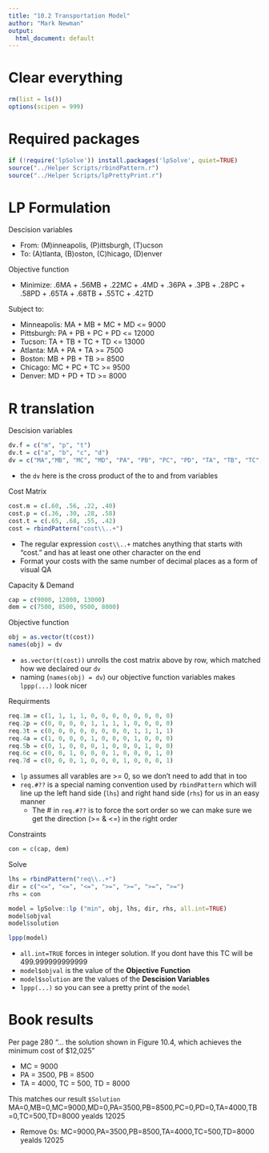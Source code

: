 ```yaml
---
title: "10.2 Transportation Model"
author: "Mark Newman"
output:
  html_document: default
---
```


# Clear everything
```r
rm(list = ls())
options(scipen = 999)
```

# Required packages
```r
if (!require('lpSolve')) install.packages('lpSolve', quiet=TRUE)
source("../Helper Scripts/rbindPattern.r")
source("../Helper Scripts/lpPrettyPrint.r")
```

# LP Formulation

Descision variables

* From: (M)inneapolis, (P)ittsburgh, (T)ucson
* To: (A)tlanta, (B)oston, (C)hicago, (D)enver

Objective function

* Minimize: .6MA + .56MB + .22MC + .4MD + .36PA + .3PB + .28PC + .58PD + .65TA + .68TB + .55TC + .42TD
  
Subject to:

* Minneapolis: MA + MB + MC + MD <= 9000
* Pittsburgh: PA + PB + PC + PD <= 12000
* Tucson: TA + TB + TC + TD <= 13000
* Atlanta: MA + PA + TA >= 7500
* Boston: MB + PB + TB >= 8500
* Chicago: MC + PC + TC >= 9500
* Denver: MD + PD + TD >= 8000

# R translation

Descision variables
```r
dv.f = c("m", "p", "t")
dv.t = c("a", "b", "c", "d")
dv = c("MA","MB", "MC", "MD", "PA", "PB", "PC", "PD", "TA", "TB", "TC", "TD")
```

* the `dv` here is the cross product of the to and from variables

Cost Matrix
```r
cost.m = c(.60, .56, .22, .40)
cost.p = c(.36, .30, .28, .58)
cost.t = c(.65, .68, .55, .42)
cost = rbindPattern("cost\\..+")
```

* The regular expression `cost\\..+` matches anything that starts with "cost." and has at least one other character on the end
* Format your costs with the same number of decimal places as a form of visual QA

Capacity & Demand
```r
cap = c(9000, 12000, 13000)
dem = c(7500, 8500, 9500, 8000)
```

Objective function
```r
obj = as.vector(t(cost))
names(obj) = dv
```

* `as.vector(t(cost))` unrolls the cost matrix above by row, which matched how we declaired our `dv`
* naming (`names(obj) = dv`) our objective function variables makes `lppp(...)` look nicer

Requirments
```r
req.1m = c(1, 1, 1, 1, 0, 0, 0, 0, 0, 0, 0, 0)
req.2p = c(0, 0, 0, 0, 1, 1, 1, 1, 0, 0, 0, 0)
req.3t = c(0, 0, 0, 0, 0, 0, 0, 0, 1, 1, 1, 1)
req.4a = c(1, 0, 0, 0, 1, 0, 0, 0, 1, 0, 0, 0)
req.5b = c(0, 1, 0, 0, 0, 1, 0, 0, 0, 1, 0, 0)
req.6c = c(0, 0, 1, 0, 0, 0, 1, 0, 0, 0, 1, 0)
req.7d = c(0, 0, 0, 1, 0, 0, 0, 1, 0, 0, 0, 1)
```

* `lp` assumes all varables are >= 0, so we don't need to add that in too
* `req.#??` is a special naming convention used by `rbindPattern` which will line up the left hand side (`lhs`) and right hand side (`rhs`) for us in an easy manner
  * The # in `req.#??` is to force the sort order so we can make sure we get the direction (>= & <=) in the right order

Constraints
```r
con = c(cap, dem)
```

Solve
```r
lhs = rbindPattern("req\\..+")
dir = c("<=", "<=", "<=", ">=", ">=", ">=", ">=")
rhs = con

model = lpSolve::lp ("min", obj, lhs, dir, rhs, all.int=TRUE)
model$objval
model$solution

lppp(model)
```

* `all.int=TRUE` forces in integer solution. If you dont have this TC will be 499.999999999999
* `model$objval` is the value of the __Objective Function__
* `model$solution` are the values of the __Descision Variables__
* `lppp(...)` so you can see a pretty print of the `model`


# Book results

Per page 280 "... the solution shown in Figure 10.4, which achieves the minimum cost of $12,025"

* MC = 9000
* PA = 3500, PB = 8500
* TA = 4000, TC = 500, TD = 8000 

This matches our result `$Solution` MA=0,MB=0,MC=9000,MD=0,PA=3500,PB=8500,PC=0,PD=0,TA=4000,TB=0,TC=500,TD=8000 yealds 12025

* Remove 0s: MC=9000,PA=3500,PB=8500,TA=4000,TC=500,TD=8000 yealds 12025



